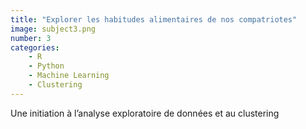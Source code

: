```yaml
---
title: "Explorer les habitudes alimentaires de nos compatriotes"
image: subject3.png
number: 3
categories:
    - R
    - Python
    - Machine Learning
    - Clustering
---
```


Une initiation à l'analyse exploratoire de données et au clustering